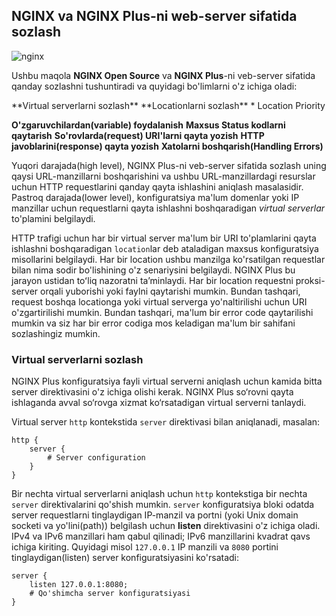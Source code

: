 
## NGINX va NGINX Plus-ni web-server sifatida sozlash

![nginx](/images/tutorials/web-server/banner.jpg)

Ushbu maqola **NGINX Open Source** va **NGINX Plus**-ni veb-server sifatida qanday sozlashni tushuntiradi va quyidagi bo'limlarni o'z ichiga oladi:

<Callout type="info" emoji="">
**Virtual serverlarni sozlash**
**Locationlarni sozlash**
* Location Priority

**O'zgaruvchilardan(variable) foydalanish**
**Maxsus Status kodlarni qaytarish**
**So'rovlarda(request) URI'larni qayta yozish**
**HTTP javoblarini(response) qayta yozish**
**Xatolarni boshqarish(Handling Errors)**
</Callout>

Yuqori darajada(high level), NGINX Plus-ni veb-server sifatida sozlash uning qaysi URL-manzillarni boshqarishini va ushbu URL-manzillardagi resurslar uchun HTTP requestlarini qanday qayta ishlashini aniqlash masalasidir. Pastroq darajada(lower level), konfiguratsiya ma'lum domenlar yoki IP manzillar uchun requestlarni qayta ishlashni boshqaradigan *virtual serverlar* to'plamini belgilaydi. 

HTTP trafigi uchun har bir virtual server ma'lum bir URI to'plamlarini qayta ishlashni boshqaradigan `location`lar deb ataladigan maxsus konfiguratsiya misollarini belgilaydi. Har bir location ushbu manzilga ko'rsatilgan requestlar bilan nima sodir bo'lishining o'z senariysini belgilaydi. NGINX Plus bu jarayon ustidan toʻliq nazoratni taʼminlaydi. Har bir location requestni proksi-server orqali yuborishi yoki faylni qaytarishi mumkin. Bundan tashqari, request boshqa locationga yoki virtual serverga yo'naltirilishi uchun URI o'zgartirilishi mumkin. Bundan tashqari, ma'lum bir error code qaytarilishi mumkin va siz har bir error codiga mos keladigan ma'lum bir sahifani sozlashingiz mumkin.

### Virtual serverlarni sozlash

NGINX Plus konfiguratsiya fayli virtual serverni aniqlash uchun kamida bitta server direktivasini o'z ichiga olishi kerak. NGINX Plus so‘rovni qayta ishlaganda avval so‘rovga xizmat ko‘rsatadigan virtual serverni tanlaydi.

Virtual server `http` kontekstida `server` direktivasi bilan aniqlanadi, masalan:

```nginx /http/ /server/
http {
    server {
        # Server configuration
    }
}
```

Bir nechta virtual serverlarni aniqlash uchun `http` kontekstiga bir nechta `server` direktivalarini qo'shish mumkin. `server` konfiguratsiya bloki odatda server requestlarni tinglaydigan IP-manzil va portni (yoki Unix domain socketi va yo'lini(path)) belgilash uchun **listen** direktivasini o'z ichiga oladi. IPv4 va IPv6 manzillari ham qabul qilinadi; IPv6 manzillarini kvadrat qavs ichiga kiriting. Quyidagi misol `127.0.0.1` IP manzili va `8080` portini tinglaydigan(listen) server konfiguratsiyasini ko'rsatadi:

```nginx /listen/
server {
    listen 127.0.0.1:8080;
    # Qo'shimcha server konfiguratsiyasi
}
```